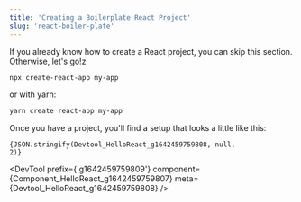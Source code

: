 ```yaml
---
title: 'Creating a Boilerplate React Project'
slug: 'react-boiler-plate'
---
```



If you already know how to create a React project, you can skip this section.
Otherwise, let's go!z

```bash
npx create-react-app my-app
```

or with yarn:

```bash
yarn create react-app my-app
```

Once you have a project, you'll find a setup that looks a little like this:

<code>{JSON.stringify(Devtool_HelloReact_g1642459759808, null, 2)}</code>

<DevTool
  prefix={'g1642459759809'}
  component={Component_HelloReact_g1642459759807}
  meta={Devtool_HelloReact_g1642459759808}
/>
